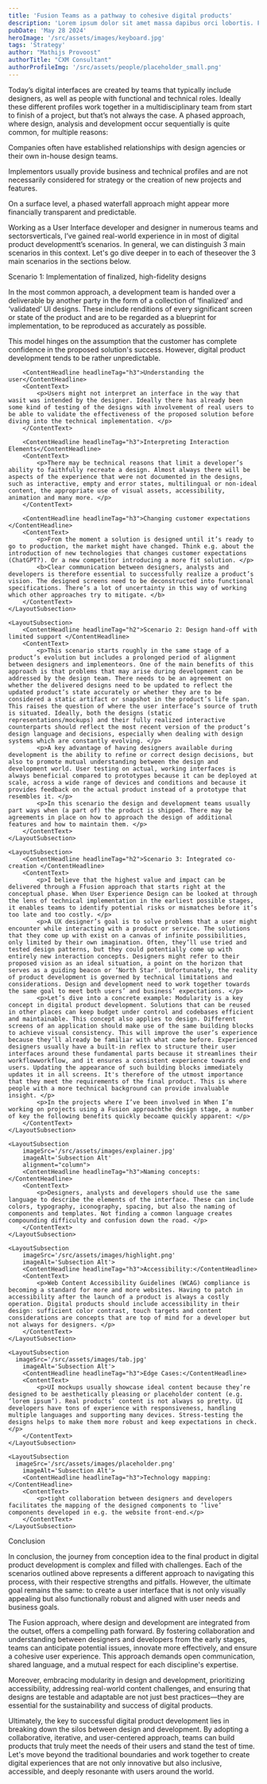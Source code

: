 ```yaml
---
title: 'Fusion Teams as a pathway to cohesive digital products'
description: 'Lorem ipsum dolor sit amet massa dapibus orci lobortis. Fusce malesuada leo senectus at libero aliqua etiam.Lorem ipsum dolor sit amet massa dapibus orci lobortis. Fusce malesuada leo senectus at libero aliqua etiam.'
pubDate: 'May 28 2024'
heroImage: '/src/assets/images/keyboard.jpg'
tags: 'Strategy'
author: "Mathijs Provoost"
authorTitle: "CXM Consultant"
authorProfileImg: '/src/assets/people/placeholder_small.png'
---
```


<LayoutSection backgroundColor="dark">
    <LayoutSubsection>
        <ContentText>
            <p>Today’s digital interfaces are created by teams that typically include designers, as well as people with functional and technical roles. Ideally these different profiles work together in a multidisciplinary team from start to finish of a project, but that’s not always the case. A phased approach, where design, analysis and development occur sequentially is quite common, for multiple reasons: </p>
            <p>Companies often have established relationships with design agencies or their own in-house design teams. </p>
            <p>Implementors usually provide business and technical profiles and are not necessarily considered for strategy or the creation of new projects and features. </p>
            <p>On a surface level, a phased waterfall approach might appear more financially transparent and predictable. </p>
            <p>Working as a User Interface developer and designer in numerous teams and sectorsverticals, I’ve gained real-world experience in in most of digital product developmentt’s scenarios. In general, we can distinguish 3 main scenarios in this context. Let's go dive deeper in to each of theseover the 3 main scenarios in the sections below. </p>
        </ContentText>
    </LayoutSubsection>
</LayoutSection>

<LayoutSection>
    <LayoutSubsection>
        <ContentHeadline headlineTag="h2">Scenario 1: Implementation of finalized, high-fidelity designs </ContentHeadline>
        <ContentText>
            <p>In the most common approach, a development team is handed over a deliverable by another party in the form of a collection of ‘finalized’ and ‘validated’ UI designs. These include renditions of every significant screen or state of the product and are to be regarded as a blueprint for implementation, to be reproduced as accurately as possible. </p>
            <p>This model hinges on the assumption that the customer has complete confidence in the proposed solution's success. However, digital product development tends to be rather unpredictable. </p>
        </ContentText>

        <ContentHeadline headlineTag="h3">Understanding the user</ContentHeadline>
        <ContentText>
            <p>Users might not interpret an interface in the way that wasit was intended by the designer. Ideally there has already been some kind of testing of the designs with involvement of real users to be able to validate the effectiveness of the proposed solution before diving into the technical implementation. </p>
        </ContentText>
        
        <ContentHeadline headlineTag="h3">Interpreting Interaction Elements</ContentHeadline>
        <ContentText>
            <p>There may be technical reasons that limit a developer’s ability to faithfully recreate a design. Almost always there will be aspects of the experience that were not documented in the designs, such as interactive, empty and error states, multilingual or non-ideal content, the appropriate use of visual assets, accessibility, animation and many more. </p>
        </ContentText>

        <ContentHeadline headlineTag="h3">Changing customer expectations </ContentHeadline>
        <ContentText>
            <p>From the moment a solution is designed until it’s ready to go to production, the market might have changed. Think e.g. about the introduction of new technologies that changes customer expectations (ChatGPT?). Or a new competitor introducing a more fit solution. </p>
            <b>Clear communication between designers, analysts and developers is therefore essential to successfully realize a product’s vision. The designed screens need to be deconstructed into functional specifications. There’s a lot of uncertainty in this way of working which other approaches try to mitigate. </b>
        </ContentText>
    </LayoutSubsection>

    <LayoutSubsection>
        <ContentHeadline headlineTag="h2">Scenario 2: Design hand-off with limited support </ContentHeadline>
        <ContentText>
            <p>This scenario starts roughly in the same stage of a product’s evolution but includes a prolonged period of alignment between designers and implementeors. One of the main benefits of this approach is that problems that may arise during development can be addressed by the design team. There needs to be an agreement on whether the delivered designs need to be updated to reflect the updated product’s state accurately or whether they are to be considered a static artifact or snapshot in the product’s life span. This raises the question of where the user interface’s source of truth is situated. Ideally, both the designs (static representations/mockups) and their fully realized interactive counterparts should reflect the most recent version of the product’s design language and decisions, especially when dealing with design systems which are constantly evolving. </p>
            <p>A key advantage of having designers available during development is the ability to refine or correct design decisions, but also to promote mutual understanding between the design and development world. User testing on actual, working interfaces is always beneficial compared to prototypes because it can be deployed at scale, across a wide range of devices and conditions and because it provides feedback on the actual product instead of a prototype that resembles it. </p>
            <p>In this scenario the design and development teams usually part ways when (a part of) the product is shipped. There may be agreements in place on how to approach the design of additional features and how to maintain them. </p>
        </ContentText>
    </LayoutSubsection>

    <LayoutSubsection>
        <ContentHeadline headlineTag="h2">Scenario 3: Integrated co-creation </ContentHeadline>
        <ContentText>
            <p>I believe that the highest value and impact can be delivered through a Ffusion approach that starts right at the conceptual phase. When User Experience Design can be looked at through the lens of technical implementation in the earliest possible stages, it enables teams to identify potential risks or mismatches before it’s too late and too costly. </p>
            <p>A UX designer’s goal is to solve problems that a user might encounter while interacting with a product or service. The solutions that they come up with exist on a canvas of infinite possibilities, only limited by their own imagination. Often, they’ll use tried and tested design patterns, but they could potentially come up with entirely new interaction concepts. Designers might refer to their proposed vision as an ideal situation, a point on the horizon that serves as a guiding beacon or ‘North Star’. Unfortunately, the reality of product development is governed by technical limitations and considerations. Design and development need to work together towards the same goal to meet both users’ and business’ expectations. </p>
            <p>Let’s dive into a concrete example: Modularity is a key concept in digital product development. Solutions that can be reused in other places can keep budget under control and codebases efficient and maintainable. This concept also applies to design. Different screens of an application should make use of the same building blocks to achieve visual consistency. This will improve the user’s experience because they’ll already be familiar with what came before. Experienced designers usually have a built-in reflex to structure their user interfaces around these fundamental parts because it streamlines their workflowworkflow, and it ensures a consistent experience towards end users. Updating the appearance of such building blocks immediately updates it in all screens. It's therefore of the utmost importance that they meet the requirements of the final product. This is where people with a more technical background can provide invaluable insight. </p>
            <p>In the projects where I’ve been involved in When I’m working on projects using a Fusion approachthe design stage, a number of key the following benefits quickly becoame quickly apparent: </p>
        </ContentText>
    </LayoutSubsection>

    <LayoutSubsection
        imageSrc='/src/assets/images/explainer.jpg'
        imageAlt='Subsection Alt'
        alignment="column">
        <ContentHeadline headlineTag="h3">Naming concepts:</ContentHeadline>
        <ContentText>
            <p>Designers, analysts and developers should use the same language to describe the elements of the interface. These can include colors, typography, iconography, spacing, but also the naming of components and templates. Not finding a common language creates compounding difficulty and confusion down the road. </p>
        </ContentText>
    </LayoutSubsection>

    <LayoutSubsection
        imageSrc='/src/assets/images/highlight.png'
        imageAlt='Subsection Alt'>
        <ContentHeadline headlineTag="h3">Accessibility:</ContentHeadline>
        <ContentText>
            <p>Web Content Accessibility Guidelines (WCAG) compliance is becoming a standard for more and more websites. Having to patch in accessibility after the launch of a product is always a costly operation. Digital products should include accessibility in their design: sufficient color contrast, touch targets and content considerations are concepts that are top of mind for a developer but not always for designers. </p>
        </ContentText>
    </LayoutSubsection>

    <LayoutSubsection
      imageSrc='/src/assets/images/tab.jpg'
        imageAlt='Subsection Alt'>
        <ContentHeadline headlineTag="h3">Edge Cases:</ContentHeadline>
        <ContentText>
            <p>UI mockups usually showcase ideal content because they’re designed to be aesthetically pleasing or placeholder content (e.g. ‘lorem ipsum’). Real products’ content is not always so pretty. UI developers have tons of experience with responsiveness, handling multiple languages and supporting many devices. Stress-testing the designs helps to make them more robust and keep expectations in check. </p>
        </ContentText>
    </LayoutSubsection>

    <LayoutSubsection
      imageSrc='/src/assets/images/placeholder.png'
        imageAlt='Subsection Alt'>
        <ContentHeadline headlineTag="h3">Technology mapping:</ContentHeadline>
        <ContentText>
            <p>tight collaboration between designers and developers facilitates the mapping of the designed components to ‘live’ components developed in e.g. the website front-end.</p>
        </ContentText>
    </LayoutSubsection>
</LayoutSection>

<LayoutSection backgroundColor="dark">
    <LayoutSubsection>
        <ContentHeadline headlineTag="h2">Conclusion</ContentHeadline>
        <ContentText>
            <p>In conclusion, the journey from conception idea to the final product in digital product development is complex and filled with challenges. Each of the scenarios outlined above represents a different approach to navigating this process, with their respective strengths and pitfalls. However, the ultimate goal remains the same: to create a user interface that is not only visually appealing but also functionally robust and aligned with user needs and business goals. </p>
            <p>The Fusion approach, where design and development are integrated from the outset, offers a compelling path forward. By fostering collaboration and understanding between designers and developers from the early stages, teams can anticipate potential issues, innovate more effectively, and ensure a cohesive user experience. This approach demands open communication, shared language, and a mutual respect for each discipline's expertise. </p>
            <p>Moreover, embracing modularity in design and development, prioritizing accessibility, addressing real-world content challenges, and ensuring that designs are testable and adaptable are not just best practices—they are essential for the sustainability and success of digital products. </p>
            <p>Ultimately, the key to successful digital product development lies in breaking down the silos between design and development. By adopting a collaborative, iterative, and user-centered approach, teams can build products that truly meet the needs of their users and stand the test of time. Let's move beyond the traditional boundaries and work together to create digital experiences that are not only innovative but also inclusive, accessible, and deeply resonante with users around the world. </p>
        </ContentText>
    </LayoutSubsection>
</LayoutSection>
